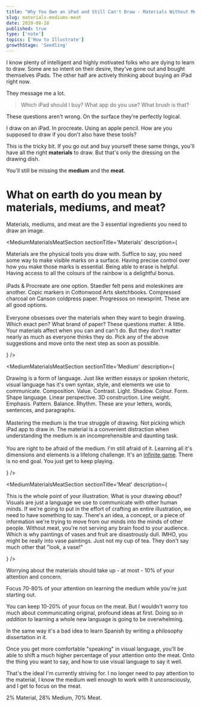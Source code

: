 ```yaml
---
title: "Why You Own an iPad and Still Can't Draw - Materials Without Mediums & Meat"
slug: materials-mediums-meat
date: 2020-08-20
published: true
type: ['note']
topics: ['How to Illustrate']
growthStage: 'Seedling'
---
```


<IntroParagraph>

I know plenty of intelligent and highly motivated folks who are dying to learn to draw. Some are so intent on their desire, they've gone out and bought themselves iPads. The other half are actively thinking about buying an iPad right now.

</IntroParagraph>

They message me a lot.

> Which iPad should I buy? What app do you use? What brush is that?

These questions aren't wrong. On the surface they're perfectly logical. 

I draw on an iPad. In procreate. Using an apple pencil. How are you supposed to draw if you don't also have these tools?

This is the tricky bit. If you go out and buy yourself these same things, you'll have all the right __materials__ to draw. But that's only the dressing on the drawing dish.

You'll still be missing the __medium__ and the __meat__.

# What on earth do you mean by materials, mediums, and meat?

Materials, mediums, and meat are the 3 essential ingredients you need to draw an image.

<MediumMaterialsMeatSection sectionTitle='Materials' description={<p>Materials are the physical tools you draw with. Suffice to say, you need some way to make visible marks on a surface. Having precise control over how you make those marks is essential. Being able to erase is helpful. Having access to all the colours of the rainbow is a delightful bonus.<br/><br/>iPads & Procreate are one option. Staedler felt pens and moleskines are another. Copic markers in Cottonwood Arts sketchbooks. Compressed charcoal on Canson coldpress paper. Progressos on  newsprint. These are all good options.<br /><br/> Everyone obsesses over the materials when they want to begin drawing. Which exact pen? What brand of paper? These questions matter. A little. Your materials affect when you can and can't do. But they don't matter nearly as much as everyone thinks they do. Pick any of the above suggestions and move onto the next step as soon as possible.</p>} />

<MediumMaterialsMeatSection sectionTitle='Medium' description={<p>Drawing is a form of language. Just like written essays or spoken rhetoric, visual language has it's own syntax, style, and elements we use to communicate. Composition. Value. Contrast. Light. Shadow. Colour. Form. Shape language. Linear perspective. 3D construction. Line weight. Emphasis. Pattern. Balance. Rhythm. These are your letters, words, sentences, and paragraphs.<br /><br />Mastering the medium is the true struggle of drawing. Not picking which iPad app to draw in. The material is a convenient distraction when understanding the medium is an incomprehensible and daunting task.<br /><br /> You are right to be afraid of the medium. I'm still afraid of it. Learning all it's dimensions and elements is a lifelong challenge. It's an <a href="/infinite-games">infinite game</a>. There is no end goal. You just get to keep playing. </p>} />

<MediumMaterialsMeatSection sectionTitle='Meat' description={<p>This is the whole point of your illustration. What is your drawing <i>about? </i>  Visuals are just a language we use to communicate with other human minds. If we're going to put in the effort of crafting an entire illustration, we need to have something to say. There's an idea, a concept, or a piece of information we're trying to move from our minds into the minds of other people. Without meat, you're not serving any brain food to your audience. Which is why paintings of vases and fruit are disastrously dull. <Footnote idName={1}>IMHO, you might be really into vase paintings. Just not my cup of tea. They don't say much other that "look, a vase!"</Footnote></p>} />

Worrying about the materials should take up - at most - 10% of your attention and concern.

Focus 70-80% of your attention on learning the medium while you're just starting out.

You can keep 10-20% of your focus on the meat. But I wouldn't worry too much about communicating original, profound ideas at first. Doing so _in addition to_ learning a whole new language is going to be overwhelming.

In the same way it's a bad idea to learn Spanish by writing a philosophy dissertation in it.

Once you get more comfortable "speaking" in visual language, you'll be able to shift a much higher percentage of your attention onto the meat. Onto the thing you want to say, and how to use visual language to say it well.

That's the ideal I'm currently striving for. I no longer need to pay attention to the material, I know the medium well enough to work with it unconsciously, and I get to focus on the meat.

2% Material, 28% Medium, 70% Meat.